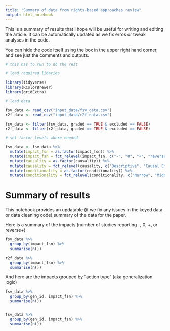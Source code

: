 ```yaml
---
title: "Summary of data from rights-based approaches review"
output: html_notebook
---
```

This is a summary of results that I hope will be useful for writing and editing the article.  It can be automatically updated as we fix erros or tweak analyses in the code.  

You can hide the code itself using the box in the upper right hand corner, and see just the comments and outputs. 

```r
# this has to run to do the rest

# load required libaries

library(tidyverse)
library(RColorBrewer)
library(gridExtra)

# load data

fsv_data <- read_csv("input_data/fsv_data.csv")
r2f_data <- read_csv("input_data/r2f_data.csv")

fsv_data <- filter(fsv_data, graded == TRUE & excluded == FALSE)
r2f_data <- filter(r2f_data, graded == TRUE & excluded == FALSE)

# set factor levels where needed

fsv_data <- fsv_data %>% 
  mutate(impact_fsn = as.factor(impact_fsn)) %>%
  mutate(impact_fsn = fct_relevel(impact_fsn, c("-", "0", "+", "reverse+"))) %>%
  mutate(causality = as.factor(causality)) %>%
  mutate(causality = fct_relevel(causality, c("Descriptive", "Causal Effect", "Causal Mechanism"))) %>%
  mutate(conditionality = as.factor(conditionality)) %>%
  mutate(conditionality = fct_relevel(conditionality, c("Narrow", "Middle-range", "Universal"))) 


```

# Summary of results

This notebook provides an updatable (if we fix any issues in the keyed data or data cleaning code) summary of the data for the paper.

Here is a summary of the impacts (number of studies reporting -, 0, +, or reverse+)
```r
fsv_data %>%
  group_by(impact_fsn) %>%
  summarise(n())

r2f_data %>%
  group_by(impact_fsn) %>%
  summarise(n())
```

And here are the impacts grouped by "action type" (aka generalization logic)
```r
fsv_data %>% 
  group_by(gen_id, impact_fsn) %>% 
  summarise(n())


fsv_data %>% 
  group_by(gen_id, impact_fsn) %>% 
  summarise(n())
```

